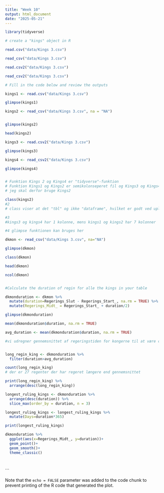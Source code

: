 ---
title: "Week 10"
output: html_document
date: "2025-05-21"
---



```{r}

library(tidyverse)

# create a "kings" object in R

read.csv("data/Kings 3.csv")

read_csv("data/Kings 3.csv")

read.csv2("data/Kings 3.csv")

read_csv2("data/Kings 3.csv")

# Fill in the code below and review the outputs

kings1 <- read.csv("data/Kings 3.csv")

glimpse(kings1)

kings2 <- read_csv("data/Kings 3.csv", na = "NA")


glimpse(kings2)

head(kings2)

kings3 <- read.csv2("data/Kings 3.csv")

glimpse(kings3)

kings4 <- read_csv2("data/Kings 3.csv") 

glimpse(kings4)


# Funktion Kings 2 og Kings4 er "tidyverse"-funktion
# Funktion Kings1 og Kings2 er semikolonseperet fil og Kings3 og Kings4 er kommaseperet.
# jeg skal derfor bruge Kings2

class(kings2)
#2
# class viser at det "tbl" og ikke "dataframe", hvilket er godt ved uploading af et spreadsheet

#3
#kings3 og kings4 har 1 kolonne, mens kings1 og kings2 har 7 kolonner

#4 glimpse funktionen kan bruges her

dkmon <- read_csv("data/Kings 3.csv", na="NA")

glimpse(dkmon)

class(dkmon)

head(dkmon)

ncol(dkmon)


#Calculate the duration of regin for alle the kings in your table

dkmonduration <- dkmon %>% 
  mutate(duration=Regerings_Slut - Regerings_Start_, na.rm = TRUE) %>% 
  mutate(Regerings_Midt_ = Regerings_Start_ + duration/2)

glimpse(dkmonduration)

mean(dkmonduration$duration, na.rm = TRUE)

avg_duration <- mean(dkmonduration$duration, na.rm = TRUE)

#vi udregner gennemsnittet af regeringstiden for kongerne til at være ca. 20 år


long_regin_king <- dkmonduration %>% 
  filter(duration>avg_duration)

count(long_regin_king)
# der er 27 regenter der har regeret længere end gennemsnittet

print(long_regin_king) %>% 
  arrange(desc(long_regin_king))

longest_ruling_kings <- dkmonduration %>% 
  arrange(desc(duration)) %>% 
  slice_max(order_by = duration, n = 3)

longest_ruling_kings <- longest_ruling_kings %>% 
  mutate(Days=duration*365)

print(longest_ruling_kings)

dkmonduration %>% 
  ggplot(aes(x=Regerings_Midt_, y=duration))+
  geom_point()+
  geom_smooth()+
  theme_classic()




```


```

Note that the `echo = FALSE` parameter was added to the code chunk to prevent printing of the R code that generated the plot.
